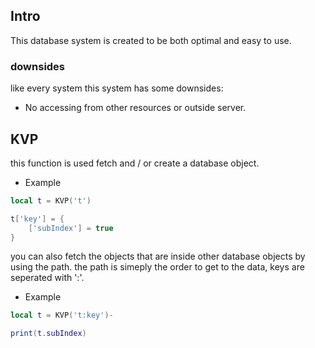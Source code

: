 ## Intro 

This database system is created to be both optimal and 
easy to use. 

### downsides 

like every system this system has some downsides: 

- No accessing from other resources or 
outside server. 

## KVP 

this function is used fetch and / or create a database object.

* Example 

```lua 
local t = KVP('t')

t['key'] = {
    ['subIndex'] = true
}
```

you can also fetch the objects that are inside other 
database objects by using the path. 
the path is simeply the order to get to the data, keys are seperated with ':'.

* Example 

```lua 
local t = KVP('t:key')- 

print(t.subIndex) 
```
